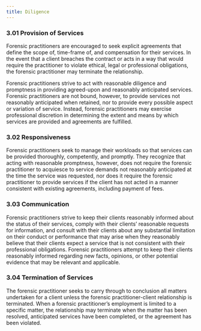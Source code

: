 ```yaml
---
title: Diligence
---
```


### 3.01 Provision of Services 
Forensic practitioners are encouraged to seek explicit agreements that define the scope of, time-frame of, and compensation for their services. In the event that a client breaches the contract or acts in a way that would require the practitioner to violate ethical, legal or professional obligations, the forensic practitioner may terminate the relationship.

Forensic practitioners strive to act with reasonable diligence and promptness in providing agreed-upon and reasonably anticipated services. Forensic practitioners are not bound, however, to provide services not reasonably anticipated when retained, nor to provide every possible aspect or variation of service. Instead, forensic practitioners may exercise professional discretion in determining the extent and means by which services are provided and agreements are fulfilled.

### 3.02 Responsiveness 
Forensic practitioners seek to manage their workloads so that services can be provided thoroughly, competently, and promptly. They recognize that acting with reasonable promptness, however, does not require the forensic practitioner to acquiesce to service demands not reasonably anticipated at the time the service was requested, nor does it require the forensic practitioner to provide services if the client has not acted in a manner consistent with existing agreements, including payment of fees.

### 3.03 Communication
Forensic practitioners strive to keep their clients reasonably informed about the status of their services, comply with their clients' reasonable requests for information, and consult with their clients about any substantial limitation on their conduct or performance that may arise when they reasonably believe that their clients expect a service that is not consistent with their professional obligations. Forensic practitioners attempt to keep their clients reasonably informed regarding new facts, opinions, or other potential evidence that may be relevant and applicable.

### 3.04 Termination of Services
The forensic practitioner seeks to carry through to conclusion all matters undertaken for a client unless the forensic practitioner-client relationship is terminated. When a forensic practitioner's employment is limited to a specific matter, the relationship may terminate when the matter has been resolved, anticipated services have been completed, or the agreement has been violated.
